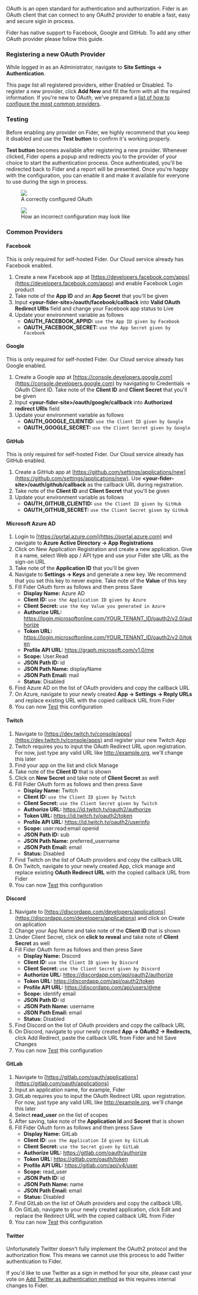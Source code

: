 OAuth is an open standard for authentication and authorization. Fider is an OAuth client that can connect to any OAuth2 provider to enable a fast, easy and secure sigin in process.

Fider has native support to Facebook, Google and GitHub. To add any other OAuth provider please follow this guide.

### Registering a new OAuth Provider

While logged in as an Administrator, navigate to **Site Settings -> Authentication**.

This page list all registered providers, either Enabled or Disabled. To register a new provider, click **Add New** and fill the form with all the required information. If you're new to OAuth, we've prepared a <a href="#oauth-common-providers">list of how to configure the most common providers</a>.

<h3 id="oauth-testing">Testing</h3>

Before enabling any provider on Fider, we highly recommend that you keep it disabled and use the **Test button** to confirm it's working properly.

**Test button** becomes available after registering a new provider. Whenever clicked, Fider opens a popup and redirects you to the provider of your
choice to start the authentication process. Once authenticated, you'll be redirected back to Fider and a report will be presented. Once you're happy with the configuration,
you can enable it and make it available for everyone to use during the sign in process.

<div className="flex flex-col md:flex-row space-x-2">
  <figure className="flex-1">
    <img src="/images/docs/oauth/good-oauth-echo-response.png" />
    <figcaption>A correctly configured OAuth</figcaption>
  </figure>
  <figure className="flex-1">
    <img src="/images/docs/oauth/bad-oauth-echo-response.png" />
    <figcaption>How an incorrect configuration may look like</figcaption>
  </figure>
</div>

<h3 id="oauth-common-providers">Common Providers</h3>

#### Facebook

This is only required for self-hosted Fider. Our Cloud service already has Facebook enabled.

1. Create a new Facebook app at [https://developers.facebook.com/apps](https://developers.facebook.com/apps) and enable Facebook Login product
2. Take note of the **App ID** and an **App Secret** that you'll be given
3. Input **&lt;your-fider-site&gt;/oauth/facebook/callback** into **Valid OAuth Redirect URIs** field and change your Facebook app status to Live
4. Update your environment variable as follows
   - **OAUTH_FACEBOOK_APPID:** `use the App ID given by Facebook`
   - **OAUTH_FACEBOOK_SECRET:** `use the App Secret given by Facebook`

#### Google

This is only required for self-hosted Fider. Our Cloud service already has Google enabled.

1. Create a Google app at [https://console.developers.google.com](https://console.developers.google.com) by navigating to Credentials -> OAuth Client ID. Take note of the **Client ID** and **Client Secret** that you'll be given
2. Input **&lt;your-fider-site&gt;/oauth/google/callback** into **Authorized redirect URIs** field
3. Update your environment variable as follows
   - **OAUTH_GOOGLE_CLIENTID:** `use the Client ID given by Google`
   - **OAUTH_GOOGLE_SECRET:** `use the Client Secret given by Google`

<h4>GitHub</h4>

This is only required for self-hosted Fider. Our Cloud service already has GitHub enabled.

1. Create a GitHub app at [https://github.com/settings/applications/new](https://github.com/settings/applications/new). Use **&lt;your-fider-site&gt;/oauth/github/callback** as the callback URL during registration.
2. Take note of the **Client ID** and **Client Secret** that you'll be given
3. Update your environment variable as follows
   - **OAUTH_GITHUB_CLIENTID:** `use the Client ID given by GitHub`
   - **OAUTH_GITHUB_SECRET:** `use the Client Secret given by GitHub`

<h4>Microsoft Azure AD</h4>

1. Login to [https://portal.azure.com](https://portal.azure.com) and navigate to **Azure Active Directory -&gt; App Registrations**
2. Click on New Application Registration and create a new application. Give it a name, select Web app / API type and use your Fider site URL as the sign-on URL
3. Take note of the **Application ID** that you'll be given
4. Navigate to **Settings -> Keys** and generate a new key. We recommend that you set this key to never expire. Take note of the **Value** of this key
5. Fill Fider OAuth form as follows and then press Save
   - **Display Name:** Azure AD
   - **Client ID:** `use the Application ID given by Azure`
   - **Client Secret:** `use the Key Value you generated in Azure`
   - **Authorize URL:** https://login.microsoftonline.com/YOUR_TENANT_ID/oauth2/v2.0/authorize
   - **Token URL:** https://login.microsoftonline.com/YOUR_TENANT_ID/oauth2/v2.0/token
   - **Profile API URL:** https://graph.microsoft.com/v1.0/me
   - **Scope:** User.Read
   - **JSON Path ID:** id
   - **JSON Path Name:** displayName
   - **JSON Path Email:** mail
   - **Status:** Disabled
6. Find Azure AD on the list of OAuth providers and copy the callback URL
7. On Azure, navigate to your newly created **App -> Settings -> Reply URLs** and replace existing URL with the copied callback URL from Fider
8. You can now <a href="#oauth-testing">Test</a> this configuration

#### Twitch

1. Navigate to [https://dev.twitch.tv/console/apps](https://dev.twitch.tv/console/apps) and register your new Twitch App
2. Twitch requires you to input the OAuth Redirect URL upon registration. For now, just type any valid URL like http://example.org, we'll change this later
3. Find your app on the list and click Manage
4. Take note of the **Client ID** that is shown
5. Click on **New Secret** and take note of **Client Secret** as well
6. Fill Fider OAuth form as follows and then press Save
   - **Display Name:** Twitch
   - **Client ID:** `use the Client ID given by Twitch`
   - **Client Secret:** `use the Client Secret given by Twitch`
   - **Authorize URL:** https://id.twitch.tv/oauth2/authorize
   - **Token URL:** https://id.twitch.tv/oauth2/token
   - **Profile API URL:** https://id.twitch.tv/oauth2/userinfo
   - **Scope:** user:read:email openid
   - **JSON Path ID:** sub
   - **JSON Path Name:** preferred_username
   - **JSON Path Email:** email
   - **Status:** Disabled
7. Find Twitch on the list of OAuth providers and copy the callback URL
8. On Twitch, navigate to your newly created App, click manage and replace existing **OAuth Redirect URL** with the copied callback URL from Fider
9. You can now <a href="#oauth-testing">Test</a> this configuration

#### Discord

1. Navigate to [https://discordapp.com/developers/applications](https://discordapp.com/developers/applications) and click on Create on aplication
2. Change your App Name and take note of the **Client ID** that is shown
3. Under Client Secret, click on **click to reveal** and take note of **Client Secret** as well
4. Fill Fider OAuth form as follows and then press Save
   - **Display Name:** Discord
   - **Client ID:** `use the Client ID given by Discord`
   - **Client Secret:** `use the Client Secret given by Discord`
   - **Authorize URL:** https://discordapp.com/api/oauth2/authorize
   - **Token URL:** https://discordapp.com/api/oauth2/token
   - **Profile API URL:** https://discordapp.com/api/users/@me
   - **Scope:** identify email
   - **JSON Path ID:** id
   - **JSON Path Name:** username
   - **JSON Path Email:** email
   - **Status:** Disabled
5. Find Discord on the list of OAuth providers and copy the callback URL
6. On Discord, navigate to your newly created **App -> OAuth2 -> Redirects**, click Add Redirect, paste the callback URL from Fider and hit Save Changes
7. You can now <a href="#oauth-testing">Test</a> this configuration

#### GitLab

1. Navigate to [https://gitlab.com/oauth/applications](https://gitlab.com/oauth/applications)
2. Input an application name, for example, Fider
3. GitLab requires you to input the OAuth Redirect URL upon registration. For now, just type any valid URL like http://example.org, we'll change this later
4. Select **read_user** on the list of scopes
5. After saving, take note of the **Application Id** and **Secret** that is shown
6. Fill Fider OAuth form as follows and then press Save
   - **Display Name:** GitLab
   - **Client ID:** `use the Application Id given by GitLab`
   - **Client Secret:** `use the Secret given by GitLab`
   - **Authorize URL:** https://gitlab.com/oauth/authorize
   - **Token URL:** https://gitlab.com/oauth/token
   - **Profile API URL:** https://gitlab.com/api/v4/user
   - **Scope:** read_user
   - **JSON Path ID:** id
   - **JSON Path Name:** name
   - **JSON Path Email:** email
   - **Status:** Disabled
7. Find GitLab on the list of OAuth providers and copy the callback URL
8. On GitLab, navigate to your newly created application, click Edit and replace the Redirect URL with the copied callback URL from Fider
9. You can now <a href="#oauth-testing">Test</a> this configuration

#### Twitter

Unfortunately Twitter doesn't fully implement the OAuth2 protocol and the authorization flow. This means we cannot use this process to add Twitter authentication to Fider.

If you'd like to use Twitter as a sign in method for your site, please cast your vote on [Add Twitter as authentication method](https://feedback.fider.io/ideas/1/add-twitter-as-authentication-method) as this requires internal changes to Fider.
